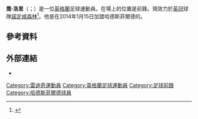 {{noteTA
|G1=Football
|G2=FAcup
}}
{{Infobox football biography
| name = Joe Lolley
| fullname =Joseph Lolley<ref>{{cite web |url=https://www.premierleague.com/news/465277 |title=Squads for 2017/18 Premier League confirmed |publisher=Premier League |date=1 September 2017 |access-date=6 May 2019}}</ref>
| height = {{height|ft=5|in=10}}<ref name="11v11"/>
| birth_date = {{birth date and age|1992|8|25|df=y}}<ref name="11v11">{{cite web |url=https://www.11v11.com/players/joe-lolley-241504/ |title=Joe Lolley|website=11v11.com |publisher=AFS Enterprises |access-date=16 May 2018}}</ref>
| birth_place = [[英格蘭|英格蘭]][[雷迪奇|雷迪奇]]
| currentclub = [[诺丁汉森林足球俱乐部|諾定咸森林]]
| clubnumber = 23
| position = 前鋒
| youthyears1 = 2005–2008
| youthclubs1 = [[伯明翰足球會|伯明翰]]
| youthyears2 = 2008–2011
| youthclubs2 = Bromsgrove Rovers
| years1 = 2011–2013
| clubs1 = Littleton
| caps1 = 83
| goals1 = 88
| years2 = 2013–2014
| clubs2 = [[京达米士特足球俱乐部|京達米士特]]
| caps2 = 21
| goals2 = 9
| years4 = 2014–2018
| clubs4 = [[哈德斯菲尔德足球俱乐部|哈特斯菲]]
| caps4 = 80
| goals4 = 10
| years5 = 2015
| clubs5 = → [[斯坎索普联足球俱乐部|斯肯索普]] (外借)
| caps5 = 6
| goals5 = 0
| years6 = 2018–
| clubs6 = [[诺丁汉森林足球俱乐部|諾定咸森林]]
| caps6 = 155
| goals6 = 24
| nationalyears1 = 2013
| nationalyears2 = 2013
| nationalteam1 = GB Universiades
| nationalteam2 = England C
| nationalcaps1 = 
| nationalgoals1 = 
| nationalcaps2 = 1
| nationalgoals2 = 0
| club-update = 23 April 2022
| ntupdate = 19:15, 3 July 2015 (UTC)
}}

'''喬·洛里'''（{{lang-en|Joe Lolley}}；{{bd|1992年|8月25日}}）是一位[[英格蘭|英格蘭]]足球運動員。在場上的位置是前鋒。現效力於[[英格蘭足球冠軍聯賽|英冠]]球隊[[诺丁汉森林足球俱乐部|諾定咸森林]]<ref>{{cite web |url=http://www.bbc.co.uk/sport/0/football/25714103 |title=Transfer window: Joe Lolley joins Huddersfield from Kidderminster |publisher=BBC Sport |date=15 January 2014 |accessdate=4 February 2014 |archive-date=2014-01-18 |archive-url=https://web.archive.org/web/20140118021500/http://www.bbc.co.uk/sport/0/football/25714103 |dead-url=no }}</ref>。他是在2014年1月15日加盟哈德斯菲爾德的。

==參考資料==
{{Reflist}}

==外部連結==
* {{soccerbase|71588}}

{{諾定咸森林球員名單}}

{{DEFAULTSORT:Lolley, Joe}}
[[Category:雷迪奇運動員|Category:雷迪奇運動員]]
[[Category:英格蘭足球運動員|Category:英格蘭足球運動員]]
[[Category:足球前鋒|Category:足球前鋒]]
[[Category:哈德斯菲爾德球員|Category:哈德斯菲爾德球員]]